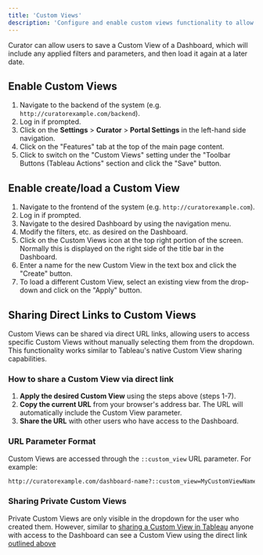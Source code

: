 ---
title: 'Custom Views'
description: 'Configure and enable custom views functionality to allow users to save and reload dashboard states with applied filters and parameters.'
---

Curator can allow users to save a Custom View of a Dashboard, which will include any applied filters and parameters, and
then load it again at a later date.

## Enable Custom Views

1. Navigate to the backend of the system (e.g. `http://curatorexample.com/backend`).
2. Log in if prompted.
3. Click on the **Settings** > **Curator** > **Portal Settings** in the left-hand side navigation.
4. Click on the "Features" tab at the top of the main page content.
5. Click to switch on the "Custom Views" setting under the "Toolbar Buttons (Tableau Actions" section and click the
"Save" button.

## Enable create/load a Custom View

1. Navigate to the frontend of the system (e.g. `http://curatorexample.com`).
2. Log in if prompted.
3. Navigate to the desired Dashboard by using the navigation menu.
4. Modify the filters, etc. as desired on the Dashboard.
5. Click on the Custom Views icon at the top right portion of the screen. Normally this is displayed on the right side
of the title bar in the Dashboard.
6. Enter a name for the new Custom View in the text box and click the "Create" button.
7. To load a different Custom View, select an existing view from the drop-down and click on the "Apply" button.

## Sharing Direct Links to Custom Views

Custom Views can be shared via direct URL links, allowing users to access specific Custom Views without manually
selecting them from the dropdown. This functionality works similar to Tableau's native Custom View sharing capabilities.

### How to share a Custom View via direct link

1. **Apply the desired Custom View** using the steps above (steps 1-7).
2. **Copy the current URL** from your browser's address bar. The URL will automatically include the Custom View parameter.
3. **Share the URL** with other users who have access to the Dashboard.

### URL Parameter Format

Custom Views are accessed through the `::custom_view` URL parameter. For example:

```txt
http://curatorexample.com/dashboard-name?::custom_view=MyCustomViewName
```

### Sharing Private Custom Views

Private Custom Views are only visible in the dropdown for the user who created them.  However, similar to
[sharing a Custom View in Tableau](https://help.tableau.com/current/pro/desktop/en-us/customview.htm#share-a-custom-view)
anyone with access to the Dashboard can see a Custom View using the direct link [outlined above](#how-to-share-a-custom-view-via-direct-link)
